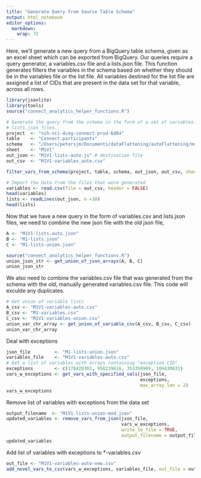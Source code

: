 ```yaml
---
title: "Generate Query from Source Table Schema"
output: html_notebook
editor_options: 
  markdown: 
    wrap: 72
---
```


Here, we'll generate a new query from a BigQuery table schema, given as
an excel sheet which can be exported from BigQuery. Our queries require
a query generator, a variables.csv file and a lists.json file. This
function generates filters the variables in the schema based on whether
they should be in the variables file or the list file. All variables
destined for the list file are assigned a list of CIDs that are present
in the data set for that variable, across all rows.

```r
library(jsonlite)
library(tools)
source("connect_analytics_helper_functions.R")

# Generate the query from the schema in the form of a set of variables.csv and
# lists.json files.
project  <- "nih-nci-dceg-connect-prod-6d04"
table    <- "Connect.participants"
schema   <- "/Users/petersjm/Documents/dataFlattening/autoFlattening/module_1_schemas.xlsx"
sheet    <- "M1V1"
out_json <- "M1V1-lists-auto.js" # destination file
out_csv  <- "M1V1-variables_auto.csv"

filter_vars_from_schema(project, table, schema, out_json, out_csv, sheet=NULL)

# Import the data from the files that were generated 
variables <- read.csv(file = out_csv, header = FALSE)
head(variables)
lists <- readLines(out_json, n =10)
head(lists)
```

Now that we have a new query in the form of variables.csv and lists.json
files, we need to combine the new json file with the old json file,

```r
A <- "M1V1-lists-auto.json"
B <- "M1-lists.json"
C <- "M1-lists-union.json"

source("connect_analytics_helper_functions.R")
union_json_str <- get_union_of_json_arrays(A, B, C)
union_json_str
```

We also need to combine the variables.csv file that was generated from
the schema with the old, manually generated variables.csv file. This
code will exculde any duplicates.

```r
# Get union of variable lists
A_csv <- "M1V1-variables-auto.csv"
B_csv <- "M1-variables.csv"
C_csv <- "M1V1-variables-union.csv"
union_var_chr_array <- get_union_of_variable_csv(A_csv, B_csv, C_csv)
union_var_chr_array
```

Deal with exceptions

```r
json_file         <- "M1-lists-union.json"
variables_file    <- "M1V1-variables-auto.csv"
# Get a list of variables with arrays containing "exception CID"
exceptions        <- c(178420302, 958239616, 353358909, 104430631)
vars_w_exceptions <- get_vars_with_specified_vals(json_file, 
                                                  exceptions, 
                                                  max_array_len = 2) 
vars_w_exceptions
```

Remove list of variables with exceptions from the data set

```r

output_filename  <- "M1V1-lists-union-mod.json"
updated_variables <- remove_vars_from_json(json_file, 
                                           vars_w_exceptions,
                                           write_to_file = TRUE, 
                                           output_filename = output_filename) 
updated_variables
```

Add list of variables with exceptions to \*-variables.csv

```r

out_file <- "M1V1-variables-auto-new.csv"
add_novel_vars_to_csv(vars_w_exceptions, variables_file, out_file = out_file)
```
